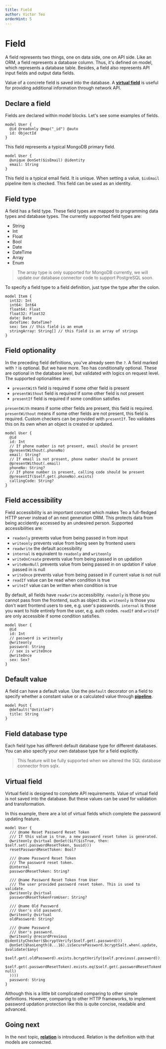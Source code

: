 ```yaml
---
title: Field
author: Victor Teo
orderHint: 5
---
```



# Field

A field represents two things, one on data side, one on API side. Like an ORM,
a field represents a database column. Thus, it's defined on model, which
represents a database table. Besides, a field also represents API input fields
and output data fields.

Value of a concrete field is saved into the database. A
[**virtual field**](#virtual-field) is useful for providing additional information
through network API.

## Declare a field

Fields are declared within model blocks. Let's see some examples of fields.

```teo showLineNumbers
model User {
  @id @readonly @map("_id") @auto
  id: ObjectId
}
```

This field represents a typical MongoDB primary field.

```teo showLineNumbers
model User {
  @unique @onSet($isEmail) @identity
  email: String
}
```

This field is a typical email field. It is unique. When setting a value,
`$isEmail` pipeline item is checked. This field can be used as an identity.

## Field type

A field has a field type. These field types are mapped to programming data
types and database types. The currently supported field types are:

* String
* Int
* Float
* Bool
* Date
* DateTime
* Array
* Enum

> The array type is only supported for MongoDB currently, we will update our
> database connector code to support PostgreSQL soon.

To specify a field type to a field definition, just type the type after the
colon.

```teo showLineNumbers
model Item {
  int32: Int
  int64: Int64
  float64: Float
  float32: Float32
  date: Date
  dateTime: DateTime?
  sex: Sex // this field is an enum
  stringArray: String[] // this field is an array of strings
}
```

## Field optionality

In the preceding field definitions, you've already seen the `?`. A field marked
with `?` is optional. But we have more. Teo has conditionally optional. These
are optional in the database level, but validated with logics on request level.
The supported optionalities are:

* `presentWith` field is required if some other field is present
* `presentWithout` field is required if some other field is not present
* `presentIf` field is required if some condition satisfies

`presentWith` means if some other fields are present, this field is
required. `presentWithout` means if some other fields are not present, this
field is required. Custom checkers can be provided with `presentIf`. Teo
validates this on its own when an object is created or updated.

```teo showLineNumbers
model User {
  @id
  id: Int
  // If phone number is not present, email should be present
  @presentWithout(.phoneNo)
  email: String?
  // If email is not present, phone number should be present
  @presentWithout(.email)
  phoneNo: String?
  // If phone number is present, calling code should be present
  @presentIf($self.get(.phoneNo).exists)
  callingCode: String?
}
```

## Field accessibility

Field accessibility is an important concept which makes Teo a full-fledged HTTP
server instead of an next generation ORM. This protects data from being
accidently accessed by an undesired person. Supported accessibilities are:

* `readonly` prevents value from being passed in from input
* `writeonly` prevents value from being seen by frontend users
* `readwrite` the default accessibility
* `internal` is equivalent to `readonly` and `writeonly`
* `writeOnCreate` prevents value from being passed in on updation
* `writeNonNull` prevents value from being passed in on updation if value
passed in is null
* `writeOnce` prevents value from being passed in if current value is not null
* `readIf` value can be read when condition is true
* `writeIf` value can be written when condition is true

By default, all fields have `readwrite` accessibility. `readonly` is those you
cannot pass from the frontend, such as object ids. `writeonly` is those you
don't want frontend users to see, e.g. user's passwords. `internal` is those
you want to hide entirely from the user, e.g. auth codes. `readIf` and
`writeIf` are only accessible if some condition satisfies.

```teo showLineNumbers
model User {
  @id
  id: Int
  // password is writeonly
  @writeonly
  password: String
  // sex is writeOnce
  @writeOnce
  sex: Sex?
}
```

## Default value

A field can have a default value. Use the `@default` decorator on a field to
specify whether a constant value or a calculated value through
[**pipeline**](/concepts/components/teo-server/pipeline).

```teo showLineNumbers
model Post {
  @default("Untitled")
  title: String
}
```

## Field database type

Each field type has different default database type for different databases.
You can also specify your own database type for a field explicitly.

> This feature will be fully supported when we altered the SQL database
> connector from sqlx.

## Virtual field

Virtual field is designed to complete API requirements. Value of virtual field
is not saved into the database. But these values can be used for validation and
transformation.

In this example, there are a lot of virtual fields which complete the password
updating feature.

```teo showLineNumbers
model User {
  /// @name Reset Password Reset Token
  /// If this value is true, a new password reset token is generated.
  @writeonly @virtual @onSet($if($isTrue, then: $self.set(.passwordResetToken, $uuid)))
  resetPasswordResetToken: Bool?

  /// @name Password Reset Token
  /// The password reset token.
  @internal
  passwordResetToken: String?

  /// @name Password Reset Token from User
  /// The user provided password reset token. This is used to validate.
  @writeonly @virtual
  passwordResetTokenFromUser: String?

  /// @name Old Password
  /// User's old password.
  @writeonly @virtual
  oldPassword: String?

  /// @name Password
  /// User's password.
  @writeonly @recordPrevious @identityChecker($bcryptVerify($self.get(.password)))
  @onSet($hasLength(8...16).isSecurePassword.bcryptSalt.when(.update, $validate($any(
    $self.get(.oldPassword).exists.bcryptVerify($self.previous(.password)),
    $self.get(.passwordResetToken).exists.eq($self.get(.passwordResetTokenFromUser).exists).self.set(.passwordResetToken, null)
  ))))
  password: String
}
```

Although this is a little bit complicated comparing to other simple
definitions. However, comparing to other HTTP frameworks, to implement password
updation protection like this is quite concise, readable and advanced.

## Going next

In the next topic,
[**relation**](/concepts/components/teo-server/relation) is introduced.
Relation is the definition with that models are connected.

<PrevNext />
